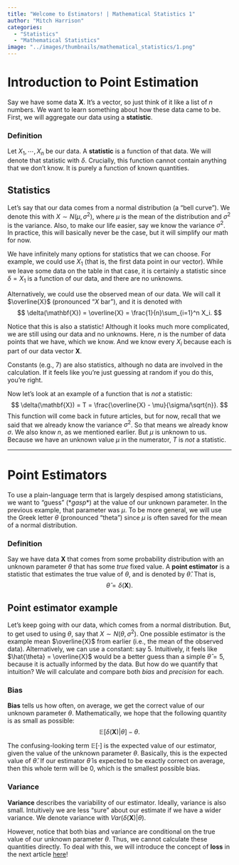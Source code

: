 ```yaml
---
title: "Welcome to Estimators! | Mathematical Statistics 1"
author: "Mitch Harrison"
categories:
  - "Statistics"
  - "Mathematical Statistics"
image: "../images/thumbnails/mathematical_statistics/1.png"
---
```


# Introduction to Point Estimation
Say we have some data $\mathbf{X}$. It's a vector, so just think of it like a
list of $n$ numbers. We want to learn something about how these data came to
be. First, we will aggregate our data using a **statistic**.

::: {.callout-important}
### Definition
Let $X_1, \cdots, X_n$ be our data. A **statistic** is a function of that data.
We will denote that statistic with $\delta$. Crucially, this function cannot
contain anything that we don't know. It is purely a function of known 
quantities.
:::

## Statistics
Let's say that our data comes from a normal distribution (a "bell curve"). We
denote this with $X \sim N(\mu, \sigma^2)$, where $\mu$ is the mean of the
distribution and $\sigma^2$ is the variance. Also, to make our life easier, say
we know the variance $\sigma^2$. In practice, this will basically never be the
case, but it will simplify our math for now.

We have infinitely many options for statistics that we can choose. For example,
we could use $X_1$ (that is, the first data point in our vector). While we
leave some data on the table in that case, it is certainly a statistic
since $\delta = X_1$ is a function of our data, and there are no unknowns.

Alternatively, we could use the observed mean of our data. We will call it
$\overline{X}$ (pronounced "$X$ bar"), and it is denoted with
$$
\delta(\mathbf{X}) = \overline{X} = \frac{1}{n}\sum_{i=1}^n X_i.
$$

Notice that this is also a statistic! Although it looks much more
complicated, we are still using our data and no unknowns. Here, $n$ is the
number of data points that we have, which we know. And we know every $X_i$
because each is part of our data vector $\mathbf{X}$.

::: {.callout-note}
Constants (e.g., 7) are also statistics, although no data are involved in
the calculation. If it feels like you're just guessing at random if you do this,
you're right.
:::

Now let's look at an example of a function that is *not* a statistic:
$$
\delta(\mathbf{X}) = T = \frac{\overline{X} - \mu}{\sigma/\sqrt{n}}.
$$
This function will come back in future articles, but for now, recall that
we said that we already know the variance $\sigma^2$. So that means we already
know $\sigma$. We also know $n$, as we mentioned earlier. But $\mu$ is
unknown to us. Because we have an unknown value $\mu$ in the numerator, $T$ is
*not* a statistic.

___

# Point Estimators
To use a plain-language term that is largely despised among statisticians, we
want to "guess" (\**gasp*\*) at the value of our unknown parameter. In the 
previous example, that parameter was $\mu$. To be more general, we will use
the Greek letter $\theta$ (pronounced "theta") since $\mu$ is often saved for
the mean of a normal distribution. 

::: {.callout-important}
### Definition
Say we have data $\mathbf{X}$ that comes from some probability distribution with
an unknown parameter $\theta$ that has some *true* fixed value. A
**point estimator** is a statistic that estimates the true value of $\theta$,
and is denoted by $\hat{\theta}$. That is,
$$
\hat{\theta} = \delta(\mathbf{X}).
$$
:::

## Point estimator example
Let's keep going with our data, which comes from a normal distribution. But, to
get used to using $\theta$, say that $X \sim N(\theta, \sigma^2)$. One possible
estimator is the example mean $\overline{X}$ from earlier (i.e., the mean of the
observed data). Alternatively, we can use a constant: say 5. Intuitively, it 
feels like $\hat{\theta} = \overline{X}$ would be a better guess than a simple
$\hat{\theta} = 5$, because it is actually informed by the data. But how do we
quantify that intuition? We will calculate and compare both *bias* and 
*precision* for each.

### Bias
**Bias** tells us how often, on average, we get the correct value of our
unknown parameter $\theta$. Mathematically, we hope that the following 
quantity is as small as possible:
$$
\mathbb{E}[\delta(\mathbf{X}) | \theta] - \theta.
$$

The confusing-looking term $\mathbb{E}[\cdot]$ is the expected value of our 
estimator, given the value of the unknown parameter $\theta$. Basically, this is
the expected value of $\hat{\theta}$. If our estimator $\hat{\theta}$ is 
expected to be exactly correct on average, then this whole term will be 0, which
is the smallest possible bias. 

### Variance
**Variance** describes the variability of our estimator. Ideally, variance is
also small. Intuitively we are less "sure" about our estimate if we have a wider
variance. We denote variance with $Var(\delta(\mathbf{X})|\theta)$.

However, notice that both bias and variance are conditional on the true value of
our unknown parameter $\theta$. Thus, we cannot calculate these quantities 
directly. To deal with this, we will introduce the concept of **loss** in the
next article [here](../tutorials/math_stat_2.qmd)!